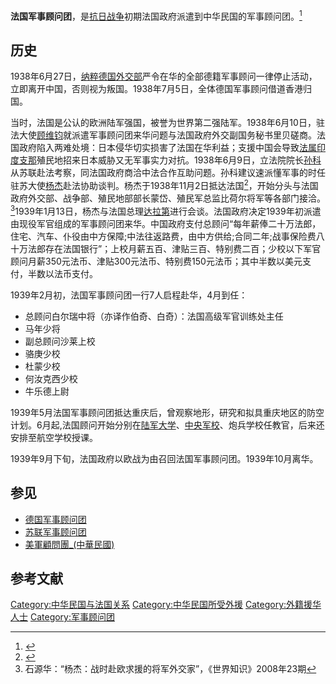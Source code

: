 '''法国军事顾问团'''，是[[抗日战争|抗日战争]]初期法国政府派遣到中华民国的军事顾问团。<ref>{{Cite web |url=http://www.81.cn/jsdj/2014-05/28/content_5920471.htm |title=刘旭 邵长宏：“抗战初期民国政府的法国军事顾问团”，《文史月刊》，2010年第4期，第43-45页。 |access-date=2020-07-26 |archive-date=2020-07-26 |archive-url=https://web.archive.org/web/20200726045702/http://www.81.cn/jsdj/2014-05/28/content_5920471.htm |dead-url=no }}</ref>
==历史==
1938年6月27日，[[德国外交部|纳粹德国外交部]]严令在华的全部德籍军事顾问一律停止活动，立即离开中国，否则视为叛国。1938年7月5日，全体德国军事顾问借道香港归国。

当时，法国是公认的欧洲陆军强国，被誉为世界第二强陆军。1938年6月10日，驻法大使[[顾维钧|顾维钧]]就派遣军事顾问团来华问题与法国政府外交副国务秘书里贝磋商。法国政府陷入两难处境：日本侵华切实损害了法国在华利益；支援中国会导致[[法属印度支那|法属印度支那]]殖民地招来日本威胁又无军事实力对抗。1938年6月9日，立法院院长[[孙科|孙科]]从苏联赴法考察，同法国政府商洽中法合作互助问题。孙科建议速派懂军事的时任驻苏大使[[杨杰_(军事家)|杨杰]]赴法协助谈判。杨杰于1938年11月2日抵达法国<ref>{{Cite web |url=http://www.doc88.com/p-6621237309228.html |title=李建国：“抗战时期中法在越军事交涉之考察”，《军事历史研究》2005年第4期，第48-55页。 |access-date=2020-07-26 |archive-date=2020-07-26 |archive-url=https://web.archive.org/web/20200726070238/http://www.doc88.com/p-6621237309228.html |dead-url=no }}</ref>，开始分头与法国政府外交部、战争部、殖民地部部长蒙岱、殖民军总监比荷尔将军等各部门接洽。<ref>石源华：“杨杰：战时赴欧求援的将军外交家”，《世界知识》2008年23期</ref>1939年1月13日，杨杰与法国总理[[达拉第|达拉第]]进行会谈。法国政府决定1939年初派遣由现役军官组成的军事顾问团来华。中国政府支付总顾问“每年薪俸二十万法郎，住宅、汽车、仆役由中方保障;中法往返路费，由中方供给;合同二年;战事保险费八十万法郎存在法国银行”；上校月薪五百、津贴三百、特别费二百；少校以下军官顾问月薪350元法币、津贴300元法币、特别费150元法币；其中半数以美元支付，半数以法币支付。

1939年2月初，法国军事顾问团一行7人启程赴华，4月到任：
* 总顾问白尔瑞中将（亦译作伯奇、白奇）：法国高级军官训练处主任
* 马年少将
* 副总顾问沙莱上校
* 骆庚少校
* 杜蒙少校
* 何汝克西少校
* 牛乐德上尉
1939年5月法国军事顾问团抵达重庆后，曾观察地形，研究和拟具重庆地区的防空计划。6月起,法国顾问开始分别在[[陆军大学|陆军大学]]、[[黄埔军校|中央军校]]、炮兵学校任教官，后来还安排至航空学校授课。 

1939年9月下旬，法国政府以欧战为由召回法国军事顾问团。1939年10月离华。
==参见==
* [[德国军事顾问团|德国军事顾问团]]
* [[苏联军事顾问团|苏联军事顾问团]]
* [[美軍顧問團_(中華民國)|美軍顧問團_(中華民國)]]
==参考文献==
<references/>
[[Category:中华民国与法国关系|Category:中华民国与法国关系]]
[[Category:中华民国所受外援|Category:中华民国所受外援]]
[[Category:外籍援华人士|Category:外籍援华人士]]
[[Category:军事顾问团|Category:军事顾问团]]